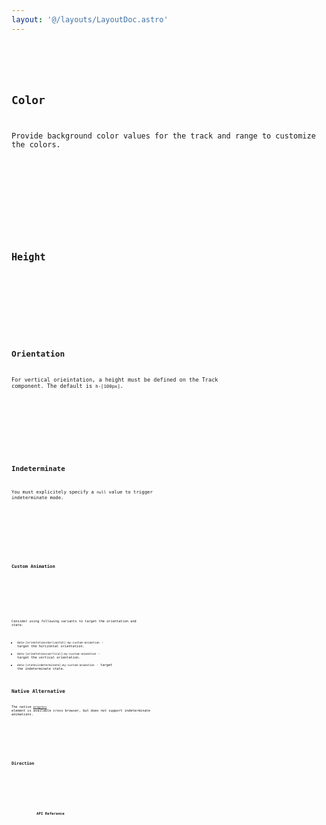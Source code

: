 ```yaml
---
layout: '@/layouts/LayoutDoc.astro'
---
```










<Preview client:load>
	<Fragment slot="preview">
		<Default client:visible />
	</Fragment>
	<Fragment slot="code">
		<Code code={DefaultRaw} lang="tsx" />
	</Fragment>
</Preview>

## Color

Provide background color values for the track and range to customize the colors.

<Preview client:load>
	<Fragment slot="preview">
		<Color client:visible />
	</Fragment>
	<Fragment slot="code">
		<Code code={ColorRaw} lang="tsx" />
	</Fragment>
</Preview>

## Height

<Preview client:load>
	<Fragment slot="preview">
		<Height client:visible />
	</Fragment>
	<Fragment slot="code">
		<Code code={HeightRaw} lang="tsx" />
	</Fragment>
</Preview>

## Orientation

For vertical orieintation, a height must be defined on the Track component. The default is `h-[100px]`.

<Preview client:load>
	<Fragment slot="preview">
		<Orientation client:visible />
	</Fragment>
	<Fragment slot="code">
		<Code code={OrientationRaw} lang="tsx" />
	</Fragment>
</Preview>

## Indeterminate

You must explicitely specify a `null` value to trigger indeterminate mode.

<Preview client:load>
	<Fragment slot="preview">
		<Indeterminate client:visible />
	</Fragment>
	<Fragment slot="code">
		<Code code={IndeterminateRaw} lang="tsx" />
	</Fragment>
</Preview>

### Custom Animation

<Preview client:load>
	<Fragment slot="preview">
		<CustomAnimation client:visible />
	</Fragment>
	<Fragment slot="code">
		<Code code={CustomAnimationRaw} lang="tsx" />
	</Fragment>
</Preview>

Consider using following variants to target the orientation and state.

- `data-[orientation=horizontal]:my-custom-animation` - target the horizontal orientation.
- `data-[orientation=vertical]:my-custom-animation` - target the vertical orientation.
- `data-[state=indeterminate]:my-custom-animation` - target the indeterminate state.

## Native Alternative

The native [`progress`](https://developer.mozilla.org/en-US/docs/Web/HTML/Element/progress) element is available cross browser, but does not support indeterminate animations.

<Preview client:load>
	<Fragment slot="preview">
		<Native client:visible />
	</Fragment>
	<Fragment slot="code">
		<Code code={NativeRaw} lang="tsx" />
	</Fragment>
</Preview>

## Direction

<Preview client:load>
	<Fragment slot="preview">
		<Dir client:visible />
	</Fragment>
	<Fragment slot="code">
		<Code code={DirRaw} lang="tsx" />
	</Fragment>
</Preview>

## API Reference

<ApiTable component="progress" />
